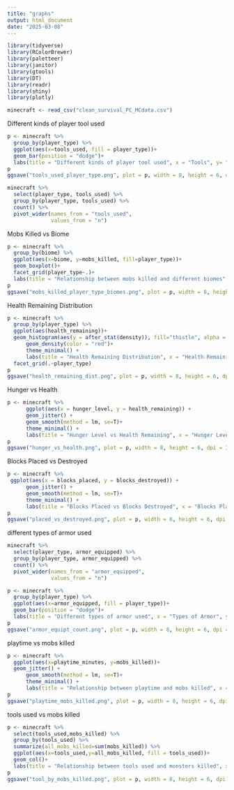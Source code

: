 ```yaml
---
title: "graphs"
output: html_document
date: "2025-03-08"
---
```

```r
library(tidyverse)
library(RColorBrewer)
library(paletteer)
library(janitor)
library(gtools)
library(DT)
library(readr)
library(shiny)
library(plotly)
```


```r
minecraft <- read_csv("clean_survival_PC_MCdata.csv")
```
Different kinds of player tool used
```r
p <- minecraft %>% 
  group_by(player_type) %>% 
  ggplot(aes(x=tools_used, fill = player_type))+
  geom_bar(position = "dodge")+
  labs(title = "Different kinds of player tool used", x = "Tools", y= "number of players")
p
ggsave("tools_used_player_type.png", plot = p, width = 8, height = 6, dpi = 300)
```

```r
minecraft %>% 
  select(player_type, tools_used) %>% 
  group_by(player_type, tools_used) %>% 
  count() %>% 
  pivot_wider(names_from = "tools_used",
              values_from = "n")
```

Mobs Killed vs Biome
```r
p <- minecraft %>% 
  group_by(biome) %>% 
  ggplot(aes(x=biome, y=mobs_killed, fill=player_type))+
  geom_boxplot()+
  facet_grid(player_type~.)+
  labs(title = "Relationship between mobs killed and different biomes", x = "Biomes", y= "mobs killed")
p
ggsave("mobs_killed_player_type_biomes.png", plot = p, width = 8, height = 6, dpi = 300)
```

Health Remaining Distribution
```r
p <- minecraft %>% 
  group_by(player_type) %>% 
  ggplot(aes(health_remaining))+
  geom_histogram(aes(y = after_stat(density)), fill="thistle", alpha = 0.4, color = "grey", bins = 20)+
      geom_density(color = "red")+
      theme_minimal() +
      labs(title = "Health Remaining Distribution", x = "Health Remaining")+
  facet_grid(.~player_type)
p
ggsave("health_remaining_dist.png", plot = p, width = 8, height = 6, dpi = 300)
```
Hunger vs Health
```r
p <- minecraft %>% 
      ggplot(aes(x = hunger_level, y = health_remaining)) +
      geom_jitter() +
      geom_smooth(method = lm, se=T)+
      theme_minimal() +
      labs(title = "Hunger Level vs Health Remaining", x = "Hunger Level", y = "Health Remaining")
p
ggsave("hunger_vs_health.png", plot = p, width = 8, height = 6, dpi = 300)
```

Blocks Placed vs Destroyed
```r
p <- minecraft %>% 
 ggplot(aes(x = blocks_placed, y = blocks_destroyed)) +
      geom_jitter() +
      geom_smooth(method = lm, se=T)+
      theme_minimal() +
      labs(title = "Blocks Placed vs Blocks Destroyed", x = "Blocks Placed", y = "Blocks Destroyed")
p
ggsave("placed_vs_destroyed.png", plot = p, width = 8, height = 6, dpi = 300)
```
different types of armor used
```r
minecraft %>% 
  select(player_type, armor_equipped) %>% 
  group_by(player_type, armor_equipped) %>% 
  count() %>% 
  pivot_wider(names_from = "armor_equipped",
              values_from = "n")
```

```r
p <- minecraft %>% 
  group_by(player_type) %>% 
  ggplot(aes(x=armor_equipped, fill = player_type))+
  geom_bar(position = "dodge")+
  labs(title = "Different types of armor used", x = "Types of Armor", y = "number of people")
p
ggsave("armor_equipt_count.png", plot = p, width = 8, height = 6, dpi = 300)
```

playtime vs mobs killed
```r
p <- minecraft %>% 
  ggplot(aes(x=playtime_minutes, y=mobs_killed))+
  geom_jitter() +
      geom_smooth(method = lm, se=T)+
      theme_minimal() +
      labs(title = "Relationship between playtime and mobs killed", x = "playtime (min)", y = "mobs killed")
p
ggsave("playtime_mobs_killed.png", plot = p, width = 8, height = 6, dpi = 300)
```

tools used vs mobs killed
```r
p <- minecraft %>% 
  select(tools_used,mobs_killed) %>%
  group_by(tools_used) %>% 
  summarize(all_mobs_killed=sum(mobs_killed)) %>% 
  ggplot(aes(x=tools_used,y=all_mobs_killed, fill = tools_used))+
  geom_col()+
  labs(title = "Relationship between tools used and monsters killed", x = "tools", y = "monsters killed")
p
ggsave("tool_by_mobs_killed.png", plot = p, width = 8, height = 6, dpi = 300)
```

